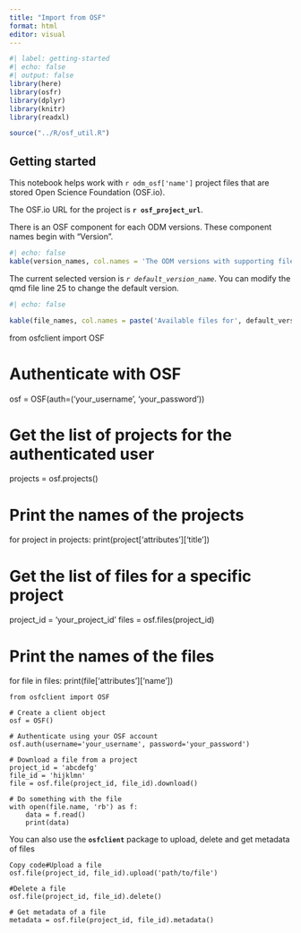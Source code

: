 ```yaml
---
title: "Import from OSF"
format: html
editor: visual
---
```


```r
#| label: getting-started
#| echo: false
#| output: false
library(here)
library(osfr)
library(dplyr)
library(knitr)
library(readxl)

source("../R/osf_util.R")

```

## Getting started

This notebook helps work with `r odm_osf['name']` project files that are stored Open Science Foundation (OSF.io).

The OSF.io URL for the project is **`r osf_project_url`**.

There is an OSF component for each ODM versions. These component names begin with "Version".

```r
#| echo: false
kable(version_names, col.names = 'The ODM versions with supporting files are:')
```

The current selected version is *`r default_version_name`*. You can modify the qmd file line 25 to change the default version.

```r
#| echo: false

kable(file_names, col.names = paste('Available files for', default_version_name))
```

from osfclient import OSF

# Authenticate with OSF

osf = OSF(auth=('your_username', 'your_password'))

# Get the list of projects for the authenticated user

projects = osf.projects()

# Print the names of the projects

for project in projects: print(project\['attributes'\]\['title'\])

# Get the list of files for a specific project

project_id = 'your_project_id' files = osf.files(project_id)

# Print the names of the files

for file in files: print(file\['attributes'\]\['name'\])

    from osfclient import OSF

    # Create a client object
    osf = OSF()

    # Authenticate using your OSF account
    osf.auth(username='your_username', password='your_password')

    # Download a file from a project
    project_id = 'abcdefg'
    file_id = 'hijklmn'
    file = osf.file(project_id, file_id).download()

    # Do something with the file
    with open(file.name, 'rb') as f:
        data = f.read()
        print(data)

You can also use the **`osfclient`** package to upload, delete and get metadata of files

    Copy code#Upload a file
    osf.file(project_id, file_id).upload('path/to/file')

    #Delete a file
    osf.file(project_id, file_id).delete()

    # Get metadata of a file
    metadata = osf.file(project_id, file_id).metadata()
